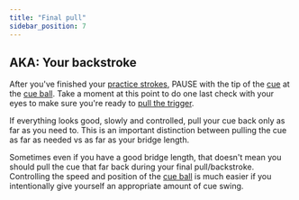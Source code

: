 ```yaml
---
title: "Final pull"
sidebar_position: 7
---
```


## AKA: Your backstroke

After you've finished your [practice strokes](practice-strokes), PAUSE with the tip of the [cue](../../terminology/cue) at the [cue ball](../../terminology/cue-ball). Take a moment at this point to do one last check with your eyes to make sure you're ready to [pull the trigger](pull-the-trigger).

If everything looks good, slowly and controlled, pull your cue back only as far as you need to. This is an important distinction between pulling the cue as far as needed vs as far as your bridge length.

Sometimes even if you have a good bridge length, that doesn't mean you should pull the cue that far back during your final pull/backstroke. Controlling the speed and position of the [cue ball](../../terminology/cue-ball) is much easier if you intentionally give yourself an appropriate amount of cue swing.
